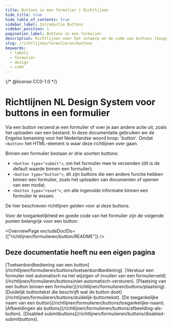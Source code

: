 ```yaml
---
title: Buttons in een formulier | Richtlijnen
hide_title: true
hide_table_of_contents: true
sidebar_label: Introductie Buttons
sidebar_position: 1
pagination_label: Buttons in een formulier
description: Richtlijnen voor het ontwerp en de code van buttons (knoppen) in een formulier.
slug: /richtlijnen/formulieren/buttons
keywords:
  - labels
  - formulier
  - design
  - code
---
```


{/* @license CC0-1.0 */}


# Richtlijnen NL Design System voor buttons in een formulier

Via een button verzend je een formulier of voer je aan andere actie uit, zoals het uploaden van een bestand.
In deze documentatie gebruiken we de Engelse benaming voor het Nederlandse woord knop: 'button'. Omdat `<button>` het HTML-element is waar deze richtlijnen over gaan.

Binnen een formulier bestaan er drie soorten buttons:

- `<button type="submit">`, om het formulier mee te verzenden (dit is de default waarde binnen een formulier);
- `<button type="button">`, dit zijn buttons die een andere functie hebben binnen een formulier, zoals het uploaden van documenten of openen van een modal;
- `<button type="reset">`, om alle ingevulde informatie binnen een formulier te wissen.

De hier beschreven richtlijnen gelden voor al deze buttons.

Voor de toegankelijkheid en goede code van het formulier zijn de volgende punten belangrijk voor een button:

<OverviewPage excludeDocIDs={["richtlijnen/formulieren/button/README"]} />

## Deze documentatie heeft nu een eigen pagina

<FragmentRedirect id="toetsenbordbediening-van-een-button">
  [Toetsenbordbediening van een button](/richtlijnen/formulieren/buttons/toetsenbordbediening).
</FragmentRedirect>
<FragmentRedirect id="verstuur-een-formulier-niet-automatisch-na-het-wijzigen-of-invullen-van-een-formulierveld">
  [Verstuur een formulier niet automatisch na het wijzigen of invullen van een
  formulierveld](/richtlijnen/formulieren/buttons/niet-automatisch-versturen).
</FragmentRedirect>
<FragmentRedirect id="plaatsing-van-een-button-binnen-een-formulier">
  [Plaatsing van een button binnen een formulier](/richtlijnen/formulieren/buttons/plaatsing).
</FragmentRedirect>
<FragmentRedirect id="duidelijk-buttontekst-die-beschrijft-wat-de-button-doet">
  [Duidelijk buttontekst die beschrijft wat de button doet](/richtlijnen/formulieren/buttons/duidelijk-buttontekst).
</FragmentRedirect>
<FragmentRedirect id="de-toegankelijke-naam-van-een-button">
  [De toegankelijke naam van een button](/richtlijnen/formulieren/buttons/toegankelijke-naam).
</FragmentRedirect>
<FragmentRedirect id="afbeeldingen-als-buttons">
  [Afbeeldingen als buttons](/richtlijnen/formulieren/buttons/afbeelding-als-button).
</FragmentRedirect>
<FragmentRedirect id="disabled-submitbuttons">
  [Disabled submitbuttons](/richtlijnen/formulieren/buttons/disabled-submitbuttons).
</FragmentRedirect>

<FooterInfo />
